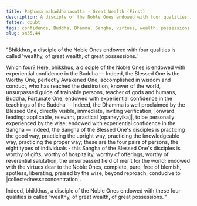 ```yaml
---
title: Paṭhama mahaddhanasutta - Great Wealth (First)
description: A disciple of the Noble Ones endowed with four qualities is called 'wealthy, of great wealth, of great possessions.'
fetter: doubt
tags: confidence, Buddha, Dhamma, Sangha, virtues, wealth, possessions, sn, sn45-56, sn55
slug: sn55.44
---
```


"Bhikkhus, a disciple of the Noble Ones endowed with four qualities is called 'wealthy, of great wealth, of great possessions.'

Which four? Here, bhikkhus, a disciple of the Noble Ones is endowed with experiential confidence in the Buddha — Indeed, the Blessed One is the Worthy One, perfectly Awakened One, accomplished in wisdom and conduct, who has reached the destination, knower of the world, unsurpassed guide of trainable persons, teacher of gods and humans, Buddha, Fortunate One; endowed with experiential confidence in the teachings of the Buddha — Indeed, the Dhamma is well proclaimed by the Blessed One, directly visible, immediate, inviting verification, |onward leading::applicable, relevant, practical [opaneyyika]|, to be personally experienced by the wise; endowed with experiential confidence in the Sangha — Indeed, the Sangha of the Blessed One's disciples is practicing the good way, practicing the upright way, practicing the knowledgeable way, practicing the proper way; these are the four pairs of persons, the eight types of individuals - this Sangha of the Blessed One's disciples is worthy of gifts, worthy of hospitality, worthy of offerings, worthy of reverential salutation, the unsurpassed field of merit for the world; endowed with the virtues dear to the Noble Ones, complete, pure, free of blemish, spotless, liberating, praised by the wise, beyond reproach, conducive to |collectedness::concentration|.

Indeed, bhikkhus, a disciple of the Noble Ones endowed with these four qualities is called 'wealthy, of great wealth, of great possessions.'"